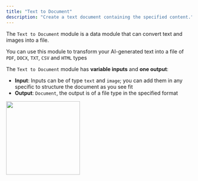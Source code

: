 ```yaml
---
title: "Text to Document"
description: "Create a text document containing the specified content."
---
```


The `Text to Document` module is a data module that can convert text and images into a file.

You can use this module to transform your AI-generated text into a file of `PDF`, `DOCX`, `TXT`, `CSV` and `HTML` types

The `Text to Document` module has **variable inputs** and **one output**:

- **Input**: Inputs can be of type `text` and `image`; you can add them in any specific to structure the document as you see fit
- **Output**: `Document`, the output is of a file type in the specified format

<img height="200" src="/images/GD.png" />
